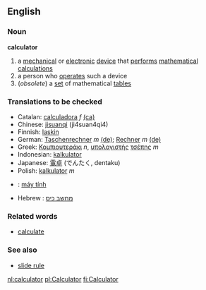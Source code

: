 ==English==
===Noun===
{{wikipedia}}
'''calculator'''
# a [[mechanical]] or [[electronic]] [[device]] that [[perform]]s [[mathematical]] [[calculation]]s
# a person who [[operate]]s such a device
#(''obsolete'') a [[set]] of mathematical [[table]]s

===Translations to be checked===
*Catalan: [[calculadora]] ''f'' [[:ca:calculadora|(ca)]] 
*Chinese: [[jisuanqi]] (ji4suan4qi4)
*Finnish: [[laskin]]
*German: [[Taschenrechner]] ''m'' [[:de:Taschenrechner|(de)]]; [[Rechner]] ''m'' [[:de:Rechner|(de)]] 
*Greek: [[Κομπιουτεράκι]] ''n'', [[υπολογιστής]] [[τσέπης]] ''m''
*Indonesian: [[kalkulator]]
*Japanese: [[電卓]] (でんたく, dentaku)
*Polish: [[kalkulator]] ''m''
*{{vi}}: [[máy tính]]
*Hebrew : [[מחשב כיס]]

===Related words===
*[[calculate]]
===See also===
*[[slide rule]]

[[nl:calculator]]
[[pl:Calculator]]
[[fi:Calculator]]